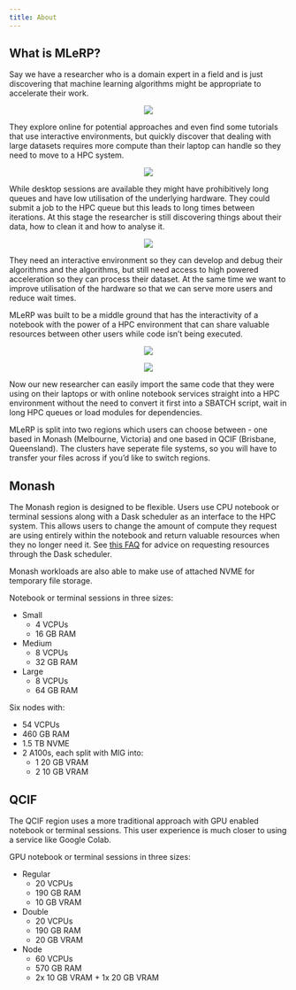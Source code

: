 ```yaml
---
title: About
---
```

## What is MLeRP?
Say we have a researcher who is a domain expert in a field and is just discovering that machine learning algorithms might be appropriate to accelerate their work. 

<p style="text-align: center;">![](./images/before-after.png)</p>

They explore online for potential approaches and even find some tutorials that use interactive environments, but quickly discover that dealing with large datasets requires more compute than their laptop can handle so they need to move to a HPC system. 

<p style="text-align: center;">![](./images/notebook-cat.png)</p>

While desktop sessions are available they might have prohibitively long queues and have low utilisation of the underlying hardware. They could submit a job to the HPC queue but this leads to long times between iterations. At this stage the researcher is still discovering things about their data, how to clean it and how to analyse it. 

<p style="text-align: center;">![](./images/hpc-cat.png)</p>

They need an interactive environment so they can develop and debug their algorithms and the algorithms, but still need access to high powered acceleration so they can process their dataset. At the same time we want to improve utilisation of the hardware so that we can serve more users and reduce wait times.

MLeRP was built to be a middle ground that has the interactivity of a notebook with the power of a HPC environment that can share valuable resources between other users while code isn’t being executed. 

<p style="text-align: center;">![](./images/mlerp-rings.png)</p>
<p style="text-align: center;">![](./images/captain-research-cloud.png)</p>

Now our new researcher can easily import the same code that they were using on their laptops or with online notebook services straight into a HPC environment without the need to convert it first into a SBATCH script, wait in long HPC queues or load modules for dependencies. 

MLeRP is split into two regions which users can choose between - one based in Monash (Melbourne, Victoria) and one based in QCIF (Brisbane, Queensland). The clusters have seperate file systems, so you will have to transfer your files across if you'd like to switch regions.

## Monash

The Monash region is designed to be flexible. Users use CPU notebook or terminal sessions along with a Dask scheduler as an interface to the HPC system. This allows users to change the amount of compute they request are using entirely within the notebook and return valuable resources when they no longer need it. See [this FAQ](/faq.qmd#how-much-compute-should-i-ask-for-with-my-slurmcluster) for advice on requesting resources through the Dask scheduler.

Monash workloads are also able to make use of attached NVME for temporary file storage.

Notebook or terminal sessions in three sizes:  

- Small 
  - 4 VCPUs 
  - 16 GB RAM 
- Medium  
  - 8 VCPUs
  - 32 GB RAM  
- Large  
  - 8 VCPUs
  - 64 GB RAM  

Six nodes with:

- 54 VCPUs
- 460 GB RAM
- 1.5 TB NVME
- 2 A100s, each split with MIG into:
  - 1 20 GB VRAM
  - 2 10 GB VRAM

## QCIF
The QCIF region uses a more traditional approach with GPU enabled notebook or terminal sessions. This user experience is much closer to using a service like Google Colab.

GPU notebook or terminal sessions in three sizes:

- Regular
  - 20 VCPUs
  - 190 GB RAM
  - 10 GB VRAM
- Double
  - 20 VCPUs
  - 190 GB RAM
  - 20 GB VRAM
- Node
  - 60 VCPUs
  - 570 GB RAM
  - 2x 10 GB VRAM + 1x 20 GB VRAM
  